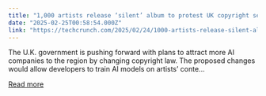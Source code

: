 ```yaml
---
title: "1,000 artists release ‘silent’ album to protest UK copyright sell-out to AI"
date: "2025-02-25T00:58:54.000Z"
link: "https://techcrunch.com/2025/02/24/1000-artists-release-silent-album-to-protest-uk-copyright-sell-out-to-ai/"
---
```


The U.K. government is pushing forward with plans to attract more AI companies to the region by changing copyright law. The proposed changes would allow developers to train AI models on artists’ conte...

[Read more](https://techcrunch.com/2025/02/24/1000-artists-release-silent-album-to-protest-uk-copyright-sell-out-to-ai/)
